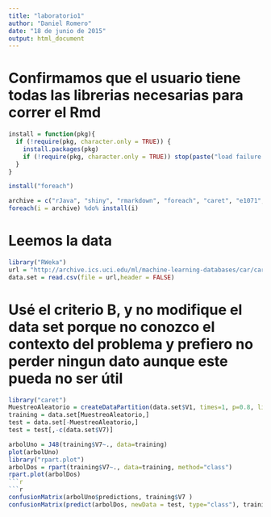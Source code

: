 ```yaml
---
title: "laboratorio1"
author: "Daniel Romero"
date: "18 de junio de 2015"
output: html_document
---
```

# Confirmamos que el usuario tiene todas las librerias necesarias para correr el Rmd
```r
install = function(pkg){
  if (!require(pkg, character.only = TRUE)) {
    install.packages(pkg)
    if (!require(pkg, character.only = TRUE)) stop(paste("load failure:", pkg))
  }
}

install("foreach")

archive = c("rJava", "shiny", "rmarkdown", "foreach", "caret", "e1071", "rpart","rpart.plot", "tree", "RWeka", "C50")
foreach(i = archive) %do% install(i)
```

# Leemos la data
```r
library("RWeka")
url = "http://archive.ics.uci.edu/ml/machine-learning-databases/car/car.data"
data.set = read.csv(file = url,header = FALSE)
```

# Usé el criterio B, y no modifique el data set porque no conozco el contexto del problema y prefiero no perder ningun dato aunque este pueda no ser útil
```r
library("caret")
MuestreoAleatorio = createDataPartition(data.set$V1, times=1, p=0.8, list=FALSE)
training = data.set[MuestreoAleatorio,]
test = data.set[-MuestreoAleatorio,]
test = test[,-c(data.set$V7)]
```

```r
arbolUno = J48(training$V7~., data=training)
plot(arbolUno)
library("rpart.plot")
arbolDos = rpart(training$V7~., data=training, method="class")
rpart.plot(arbolDos)
```r

```r
confusionMatrix(arbolUno$predictions, training$V7 )
confusionMatrix(predict(arbolDos, newData = test, type="class"), training$V7)
```

